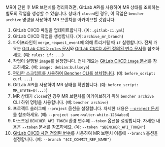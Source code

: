 
MR이 닫힌 후 MR 브랜치를 정리하려면,
GitLab API를 사용하여 MR 상태를 조회하는 별도의 작업을 생성할 수 있습니다.
상태가 `closed`인 경우, 이 작업은 `bencher archive` 명령을 사용하여 MR 브랜치를 아카이브할 것입니다.

<MergeRequestsClosedCode />

1. GitLab CI/CD 파일을 업데이트합니다.
   (예: `.gitlab-ci.yml`)
2. GitLab CI/CD 작업을 생성합니다.
   (예: `archive_mr_branch`)
3. 파이프라인이 `merge_request_event`에 의해 트리거될 때 `if` 실행합니다.
   전체 개요는 [GitLab CI/CD `rules` 문서][gitlab ci cd rules]와 [GitLab CI/CD 사전 정의된 변수 문서][gitlab ci cd redefined variables]를 참조하세요.
   (예: `rules: if: ...`)
4. 작업이 실행될 `image`를 설정합니다.
   전체 개요는 [GitLab CI/CD `image` 문서][gitlab ci cd image]를 참조하세요.
   (예: `image: debian:bullseye`)
5. [편리한 스크립트를 사용하여 Bencher CLI를 설치합니다][install bencher cli].
   (예: `before_script: curl ...`)
6. GitLab API를 사용하여 MR 상태를 확인합니다.
   (예: `before_script: MR_STATE=$(...)`)
7. MR 상태가 `closed`인 경우 MR 브랜치를 아카이브하기 위해 `bencher archive` CLI 하위 명령을 사용합니다.
   (예: `bencher archive`)
8. 프로젝트 슬러그에 `--project` 옵션을 설정합니다.
   자세한 내용은 [`--project` 문서][project option]를 참조하세요.
   (예: `--project save-walter-white-1234abcd`)
9. 마스크된 `BENCHER_API_TOKEN` 환경 변수에 `--token` 옵션을 설정합니다.
   자세한 내용은 [`--token` 문서][token option]를 참조하세요.
   (예: `--token "$BENCHER_API_TOKEN"`)
10. [GitLab CI/CD 사전 정의된 변수][gitlab ci cd redefined variables]를 사용하여 MR 브랜치 이름에 `--branch` 옵션을 설정합니다.
    (예: `--branch "$CI_COMMIT_REF_NAME"`)

[gitlab ci cd rules]: https://docs.gitlab.com/ee/ci/jobs/job_control.html#common-if-clauses-for-rules
[gitlab ci cd redefined variables]: https://docs.gitlab.com/ee/ci/variables/predefined_variables.html
[gitlab ci cd image]: https://docs.gitlab.com/ee/ci/yaml/index.html#image

[install bencher cli]: /ko/docs/how-to/install-cli/#install-cli-with-script
[bencher run]: /ko/docs/explanation/bencher-run/
[project option]: /ko/docs/explanation/bencher-run/#--project-project
[token option]: /ko/docs/explanation/bencher-run/#--token-token